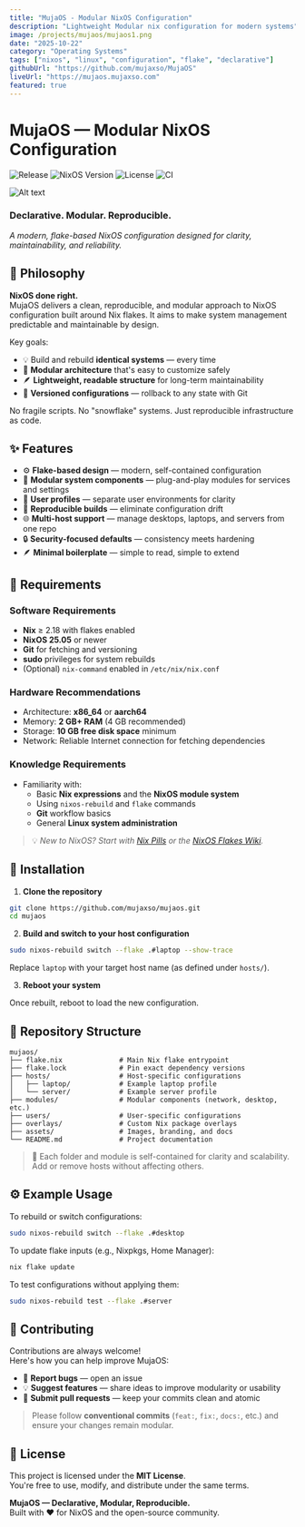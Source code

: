 ```yaml
---
title: "MujaOS - Modular NixOS Configuration"
description: "Lightweight Modular nix configuration for modern systems"
image: /projects/mujaos/mujaos1.png
date: "2025-10-22"
category: "Operating Systems"
tags: ["nixos", "linux", "configuration", "flake", "declarative"]
githubUrl: "https://github.com/mujaxso/MujaOS"
liveUrl: "https://mujaos.mujaxso.com"
featured: true
---
```


# MujaOS — Modular NixOS Configuration

![Release](https://img.shields.io/github/v/release/mujaxso/mujaos?color=007bff&label=Release&style=for-the-badge)
![NixOS Version](https://img.shields.io/badge/NixOS-25.05+-5277C3?style=for-the-badge&logo=nixos&logoColor=white)
![License](https://img.shields.io/github/license/mujaxso/mujaos?style=for-the-badge)
![CI](https://img.shields.io/github/actions/workflow/status/mujaxso/mujaos/ci.yml?branch=main&label=CI&style=for-the-badge)

![Alt text](/projects/mujaos/mujaos1.png)

### **Declarative. Modular. Reproducible.**

_A modern, flake-based NixOS configuration designed for clarity, maintainability, and reliability._

## 🧠 Philosophy

**NixOS done right.**\
MujaOS delivers a clean, reproducible, and modular approach to NixOS configuration built around Nix flakes. It aims to make system management predictable and maintainable by design.

Key goals:

- 💡 Build and rebuild **identical systems** — every time
- 🧩 **Modular architecture** that's easy to customize safely
- 🪶 **Lightweight, readable structure** for long-term maintainability
- 🔁 **Versioned configurations** — rollback to any state with Git

No fragile scripts. No "snowflake" systems. Just reproducible infrastructure as code.

## ✨ Features

- ⚙️ **Flake-based design** — modern, self-contained configuration
- 🧩 **Modular system components** — plug-and-play modules for services and settings
- 🧰 **User profiles** — separate user environments for clarity
- 🔁 **Reproducible builds** — eliminate configuration drift
- 🌐 **Multi-host support** — manage desktops, laptops, and servers from one repo
- 🔒 **Security-focused defaults** — consistency meets hardening
- 🪶 **Minimal boilerplate** — simple to read, simple to extend

## 🧩 Requirements

### **Software Requirements**

- **Nix** ≥ 2.18 with flakes enabled
- **NixOS 25.05** or newer
- **Git** for fetching and versioning
- **sudo** privileges for system rebuilds
- (Optional) `nix-command` enabled in `/etc/nix/nix.conf`

### **Hardware Recommendations**

- Architecture: **x86_64** or **aarch64**
- Memory: **2 GB+ RAM** (4 GB recommended)
- Storage: **10 GB free disk space** minimum
- Network: Reliable Internet connection for fetching dependencies

### **Knowledge Requirements**

- Familiarity with:
  - Basic **Nix expressions** and the **NixOS module system**
  - Using `nixos-rebuild` and `flake` commands
  - **Git** workflow basics
  - General **Linux system administration**

> 💡 _New to NixOS? Start with [Nix Pills](https://nixos.org/guides/nix-pills/) or the [NixOS Flakes Wiki](https://nixos.wiki/wiki/Flakes)._

## 🚀 Installation

1. **Clone the repository**

```bash
git clone https://github.com/mujaxso/mujaos.git
cd mujaos
```

2. **Build and switch to your host configuration**

```bash
sudo nixos-rebuild switch --flake .#laptop --show-trace
```

Replace `laptop` with your target host name (as defined under `hosts/`).

3. **Reboot your system**

Once rebuilt, reboot to load the new configuration.

## 🧭 Repository Structure

```
mujaos/
├── flake.nix              # Main Nix flake entrypoint
├── flake.lock             # Pin exact dependency versions
├── hosts/                 # Host-specific configurations
│   ├── laptop/            # Example laptop profile
│   └── server/            # Example server profile
├── modules/               # Modular components (network, desktop, etc.)
├── users/                 # User-specific configurations
├── overlays/              # Custom Nix package overlays
├── assets/                # Images, branding, and docs
└── README.md              # Project documentation
```

> 🧩 Each folder and module is self-contained for clarity and scalability. Add or remove hosts without affecting others.

## ⚙️ Example Usage

To rebuild or switch configurations:

```bash
sudo nixos-rebuild switch --flake .#desktop
```

To update flake inputs (e.g., Nixpkgs, Home Manager):

```bash
nix flake update
```

To test configurations without applying them:

```bash
sudo nixos-rebuild test --flake .#server
```

## 🤝 Contributing

Contributions are always welcome!\
Here's how you can help improve MujaOS:

- 🐛 **Report bugs** — open an issue
- 💡 **Suggest features** — share ideas to improve modularity or usability
- 🔧 **Submit pull requests** — keep your commits clean and atomic

> Please follow **conventional commits** (`feat:`, `fix:`, `docs:`, etc.) and ensure your changes remain modular.

## 📄 License

This project is licensed under the **MIT License**.\
You're free to use, modify, and distribute under the same terms.

**MujaOS — Declarative, Modular, Reproducible.**\
Built with ❤️ for NixOS and the open-source community.
